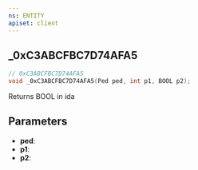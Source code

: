 ```yaml
---
ns: ENTITY
apiset: client
---
```

## _0xC3ABCFBC7D74AFA5

```c
// 0xC3ABCFBC7D74AFA5
void _0xC3ABCFBC7D74AFA5(Ped ped, int p1, BOOL p2);
```

Returns BOOL in ida

## Parameters
* **ped**:
* **p1**:
* **p2**: